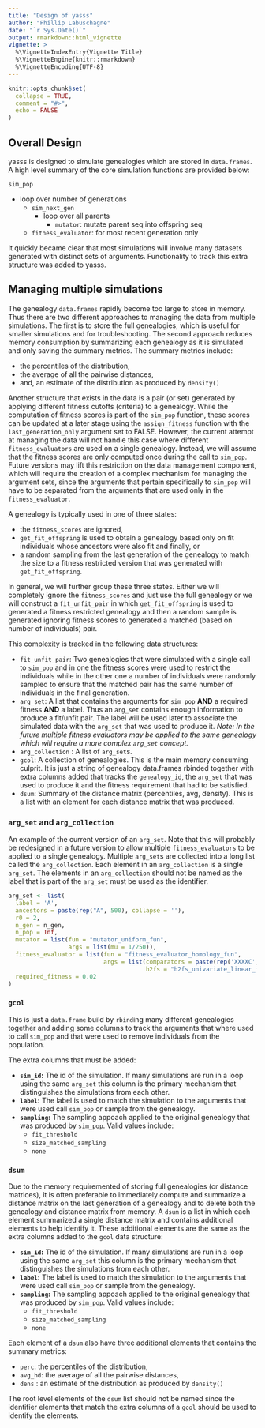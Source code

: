 ```yaml
---
title: "Design of yasss"
author: "Phillip Labuschagne"
date: "`r Sys.Date()`"
output: rmarkdown::html_vignette
vignette: >
  %\VignetteIndexEntry{Vignette Title}
  %\VignetteEngine{knitr::rmarkdown}
  %\VignetteEncoding{UTF-8}
---
```


```r
knitr::opts_chunk$set(
  collapse = TRUE,
  comment = "#>",
  echo = FALSE
)
```

## Overall Design

yasss is designed to simulate genealogies which are stored in `data.frames`. A
high level summary of the core simulation functions are provided below:

`sim_pop`

* loop over number of generations
  + `sim_next_gen`
    - loop over all parents
      * `mutator`: mutate parent seq into offspring seq
  + `fitness_evaluator`: for most recent generation only

It quickly became clear that most simulations will involve many datasets
generated with distinct sets of arguments. Functionality to track this extra
structure was added to yasss.

## Managing multiple simulations

The genealogy `data.frames` rapidly become too large to store in memory. Thus
there are two different approaches to managing the data from multiple
simulations. The first is to store the full genealogies, which is useful for
smaller simulations and for troubleshooting. The second approach reduces memory
consumption by summarizing each genealogy as it is simulated and only saving the
summary metrics. The summary metrics include:

- the percentiles of the distribution,
- the average of all the pairwise distances,
- and, an estimate of the distribution as produced by `density()`

Another structure that exists in the data is a pair (or set) generated by
applying different fitness cutoffs (criteria) to a genealogy. While the
computation of fitness scores is part of the `sim_pop` function, these scores
can be updated at a later stage using the `assign_fitness` function with the
`last_generation_only` argument set to FALSE. However, the current attempt at
managing the data will not handle this case where different
`fitness_evaluators` are used on a single genealogy. Instead, we will assume
that the fitness scores are only computed once during the call to `sim_pop`.
Future versions may lift this restriction on the data management component,
which will require the creation of a complex mechanism for managing the
argument sets, since the arguments that pertain specifically to `sim_pop` will
have to be separated from the arguments that are used only in the
`fitness_evaluator`.

A genealogy is typically used in one of three states: 

- the `fitness_scores` are ignored,
- `get_fit_offspring` is used to obtain a genealogy based only on fit
  individuals whose ancestors were also fit and finally, or 
- a random sampling from the last generation of the genealogy to match the
  size to a fitness restricted version that was generated with
  `get_fit_offspring`.

In general, we will further group these three states. Either we will
completely ignore the `fitness_scores` and just use the full genealogy or we
will construct a `fit_unfit_pair` in which `get_fit_offspring` is used to
generated a fitness restricted genealogy and then a random sample is generated
ignoring fitness scores to generated a matched (based on number of
individuals) pair.

This complexity is tracked in the following data structures:

- `fit_unfit_pair`: Two genealogies that were simulated with a single call to
  `sim_pop` and in one the fitness scores were used to restrict the
  individuals while in the other one a number of individuals were randomly
  sampled to ensure that the matched pair has the same number of individuals
  in the final generation.
- `arg_set`: A list that contains the arguments for `sim_pop` **AND** a
  required fitness **AND** a label. Thus an `arg_set` contains enough
  information to produce a fit/unfit pair. The label will be used later to
  associate the simulated data with the `arg_set` that was used to produce it.
  *Note: In the future multiple fitness evaluators may be applied to the same
  genealogy which will require a more complex `arg_set` concept.*
- `arg_collection` : A list of `arg_set`s.
- `gcol`: A collection of genealogies. This is the main memory consuming
  culprit. It is just a string of genealogy data.frames rbinded together with
  extra columns added that tracks the `genealogy_id`, the `arg_set` that was
  used to produce it and the fitness requirement that had to be satisfied.
- `dsum`: Summary of the distance matrix (percentiles, avg, density). This is a
  list with an element for each distance matrix that was produced.

### `arg_set` and `arg_collection`

An example of the current version of an `arg_set`. Note that this will
probably be redesigned in a future version to allow multiple
`fitness_evaluators` to be applied to a single genealogy. Multiple `arg_set`s
are collected into a long list called the `arg_collection`. Each element in an
`arg_collection` is a single `arg_set`. The elements in an `arg_collection`
should not be named as the label that is part of the `arg_set` must be used as
the identifier.

```r
arg_set <- list(
  label = 'A',
  ancestors = paste(rep("A", 500), collapse = ''),
  r0 = 2,
  n_gen = n_gen,
  n_pop = Inf,
  mutator = list(fun = "mutator_uniform_fun",
                 args = list(mu = 1/250)),
  fitness_evaluator = list(fun = "fitness_evaluator_homology_fun",
                           args = list(comparators = paste(rep('XXXXC', 100), collapse = ''),
                                       h2fs = "h2fs_univariate_linear_fun")),
  required_fitness = 0.02
)
```

### `gcol`

This is just a `data.frame` build by `rbind`ing many different genealogies
together and adding some columns to track the arguments that where used to
call `sim_pop` and that were used to remove individuals from the population.

The extra columns that must be added:

- **`sim_id`:** The id of the simulation. If many simulations are run in a
  loop using the same `arg_set` this column is the primary mechanism that
  distinguishes the simulations from each other.
- **`label`:** The label is used to match the simulation to the arguments that
  were used call `sim_pop` or sample from the genealogy.
- **`sampling`:** The sampling appoach applied to the original genealogy that
  was produced by `sim_pop`. Valid values include:
  * `fit_threshold`
  * `size_matched_sampling`
  * `none`

### `dsum`

Due to the memory requiremented of storing full genealogies (or distance
matrices), it is often preferable to immediately compute and summarize a
distance matrix on the last generation of a genealogy and to delete both the
genealogy and distance matrix from memory. A `dsum` is a list in which each
element summarized a single distance matrix and contains additional elements
to help identify it. These additional elements are the same as the extra
columns added to the `gcol` data structure:

- **`sim_id`:** The id of the simulation. If many simulations are run in a
  loop using the same `arg_set` this column is the primary mechanism that
  distinguishes the simulations from each other.
- **`label`:** The label is used to match the simulation to the arguments that
  were used call `sim_pop` or sample from the genealogy.
- **`sampling`:** The sampling appoach applied to the original genealogy that
  was produced by `sim_pop`. Valid values include:
  * `fit_threshold`
  * `size_matched_sampling`
  * `none`

Each element of a `dsum` also have three additional elements that contains the
summary metrics:

- `perc`: the percentiles of the distribution,
- `avg_hd`: the average of all the pairwise distances,
- `dens` : an estimate of the distribution as produced by `density()`

The root level elements of the `dsum` list should not be named since the
identifier elements that match the extra columns of a `gcol` should be used to
identify the elements.








